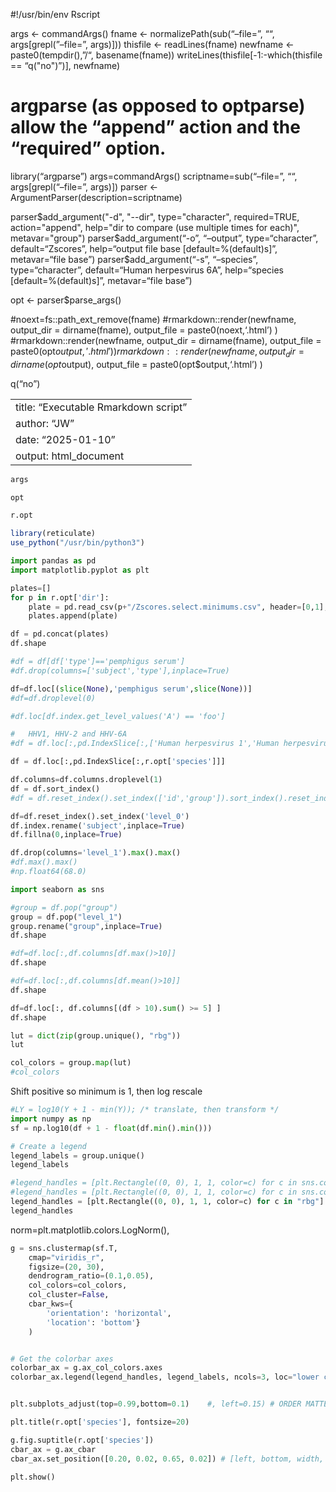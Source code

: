 #!/usr/bin/env Rscript

args <- commandArgs()
fname <- normalizePath(sub("--file=", "", args[grepl("--file=", args)]))
thisfile <- readLines(fname)
newfname <- paste0(tempdir(), "/", basename(fname))
writeLines(thisfile[-1:-which(thisfile == "q(\"no\")")], newfname)


#	argparse (as opposed to optparse) allow the "append" action and the "required" option.
library("argparse")
args=commandArgs()
scriptname=sub("--file=", "", args[grepl("--file=", args)])
parser <- ArgumentParser(description=scriptname)

parser$add_argument("-d", "--dir", type="character", required=TRUE, action="append",
        help="dir to compare (use multiple times for each)", metavar="group")
parser$add_argument("-o", "--output", type="character", default="Zscores",
        help="output file base [default=%(default)s]", metavar="file base")
parser$add_argument("-s", "--species", type="character", default="Human herpesvirus 6A",
        help="species [default=%(default)s]", metavar="file base")

opt <- parser$parse_args()

#noext=fs::path_ext_remove(fname)
#rmarkdown::render(newfname, output_dir = dirname(fname), output_file = paste0(noext,'.html') )
#rmarkdown::render(newfname, output_dir = dirname(fname), output_file = paste0(opt$output,'.html') )
rmarkdown::render(newfname, output_dir = dirname(opt$output), output_file = paste0(opt$output,'.html') )

q("no")

---
title: "Executable Rmarkdown script"
author: "JW"
date: "2025-01-10"
output: html_document
---



```r
args
```

```r
opt
```

```python
r.opt
```

```r
library(reticulate)
use_python("/usr/bin/python3")
```

```python
import pandas as pd
import matplotlib.pyplot as plt
```

```python
plates=[]
for p in r.opt['dir']:
	plate = pd.read_csv(p+"/Zscores.select.minimums.csv", header=[0,1], index_col=[0,1,2])
	plates.append(plate)
```

```python
df = pd.concat(plates)
df.shape
```

```python
#df = df[df['type']=='pemphigus serum']
#df.drop(columns=['subject','type'],inplace=True)

df=df.loc[(slice(None),'pemphigus serum',slice(None))]
#df=df.droplevel(0)

#df.loc[df.index.get_level_values('A') == 'foo']

#	HHV1, HHV-2 and HHV-6A
#df = df.loc[:,pd.IndexSlice[:,['Human herpesvirus 1','Human herpesvirus 2','Human herpesvirus 6A']]]

df = df.loc[:,pd.IndexSlice[:,r.opt['species']]]

df.columns=df.columns.droplevel(1)
df = df.sort_index()
#df = df.reset_index().set_index(['id','group']).sort_index().reset_index().set_index('id')

df=df.reset_index().set_index('level_0')
df.index.rename('subject',inplace=True)
df.fillna(0,inplace=True)
```

```python
df.drop(columns='level_1').max().max()
#df.max().max()
#np.float64(68.0)
```



```python
import seaborn as sns

#group = df.pop("group")
group = df.pop("level_1")
group.rename("group",inplace=True)
df.shape
```

```python
#df=df.loc[:,df.columns[df.max()>10]]
df.shape
```


```python
#df=df.loc[:,df.columns[df.mean()>10]]
df.shape
```

```python
df=df.loc[:, df.columns[(df > 10).sum() >= 5] ]
df.shape
```





```python
lut = dict(zip(group.unique(), "rbg"))
lut
```

```python
col_colors = group.map(lut)
#col_colors
```

Shift positive so minimum is 1, then log rescale

```python
#LY = log10(Y + 1 - min(Y)); /* translate, then transform */
import numpy as np
sf = np.log10(df + 1 - float(df.min().min()))
```

```python
# Create a legend
legend_labels = group.unique()
legend_labels
```

```python
#legend_handles = [plt.Rectangle((0, 0), 1, 1, color=c) for c in sns.color_palette(n_colors=len(legend_labels))]
#legend_handles = [plt.Rectangle((0, 0), 1, 1, color=c) for c in sns.color_palette("rbg",n_colors=len(legend_labels))]
legend_handles = [plt.Rectangle((0, 0), 1, 1, color=c) for c in "rbg"]
legend_handles
```

norm=plt.matplotlib.colors.LogNorm(),

```python
g = sns.clustermap(sf.T,
	cmap="viridis_r",
	figsize=(20, 30),
	dendrogram_ratio=(0.1,0.05),
	col_colors=col_colors,
	col_cluster=False,
	cbar_kws={
		'orientation': 'horizontal',
		'location': 'bottom'}
	)


# Get the colorbar axes
colorbar_ax = g.ax_col_colors.axes
colorbar_ax.legend(legend_handles, legend_labels, ncols=3, loc="lower center", bbox_to_anchor=(0.5, 1.0))


plt.subplots_adjust(top=0.99,bottom=0.1)	#, left=0.15) #	ORDER MATTERS

plt.title(r.opt['species'], fontsize=20)

g.fig.suptitle(r.opt['species'])
cbar_ax = g.ax_cbar
cbar_ax.set_position([0.20, 0.02, 0.65, 0.02]) # [left, bottom, width, height]

plt.show()
```


